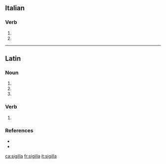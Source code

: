 ==Italian==

===Verb===
{{head|it|verb form}}

# {{inflection of|sigillare||3|s|pres|indc|lang=it}}
# {{inflection of|sigillare||2|s|impr|lang=it}}

----

==Latin==

===Noun===
{{la-noun-form|sigilla}}

# {{inflection of|sigillum||nom|p|lang=la}}
# {{inflection of|sigillum||acc|p|lang=la}}
# {{inflection of|sigillum||voc|p|lang=la}}

===Verb===
{{la-verb-form|sigillā}}

# {{inflection of|sigillō||2|s|pres|actv|impr|lang=la}}

===References===
* {{R:L&S}}
* {{R:Gaffiot}}

[[ca:sigilla]]
[[fr:sigilla]]
[[it:sigilla]]